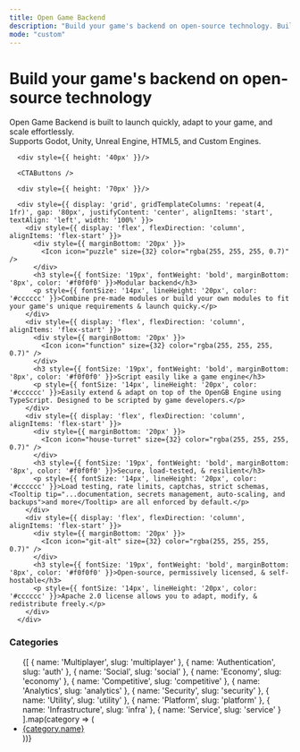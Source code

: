 ```yaml
---
title: Open Game Backend
description: "Build your game's backend on open-source technology. Built to launch quickly, adapt to your game, and scale effortlessly. Supports Godot, Unity, Unreal Engine, HTML5, and Custom Engines."
mode: "custom"
---
```



<div style={{ backgroundColor: '#0c0c0c', borderBottom: '1px solid rgba(255, 255, 255, 0.2)' }}>
  <div className="px-4 mx-auto max-w-8xl lg:px-8" style={{ paddingTop: '60px', paddingBottom: '60px' }}>
      <h1 style={{ textAlign: 'center', fontWeight: 700, fontSize: '42px', lineHeight: '1.2', letterSpacing: '-0.5px', color: '#fff', marginBottom: '20px' }}>Build your game's backend on open-source technology</h1>
      <p style={{ textAlign: 'center', fontWeight: 400, fontSize: '17px', lineHeight: '1.5', color: 'rgba(255,255,255,0.8)', marginBottom: '35px', maxWidth: '750px', margin: '0 auto' }}>
        Open Game Backend is built to <span style={{color:'white', fontWeight: 600}}>launch quickly</span>, <span style={{color:'white', fontWeight: 600}}>adapt to your game</span>, and <span style={{color:'white', fontWeight: 600}}>scale effortlessly</span>.<br/>Supports Godot, Unity, Unreal Engine, HTML5, and Custom Engines.
      </p>

      <div style={{ height: '40px' }}/>

      <CTAButtons />

      <div style={{ height: '70px' }}/>

      <div style={{ display: 'grid', gridTemplateColumns: 'repeat(4, 1fr)', gap: '80px', justifyContent: 'center', alignItems: 'start', textAlign: 'left', width: '100%' }}>
        <div style={{ display: 'flex', flexDirection: 'column', alignItems: 'flex-start' }}>
          <div style={{ marginBottom: '20px' }}>
            <Icon icon="puzzle" size={32} color="rgba(255, 255, 255, 0.7)" />
          </div>
          <h3 style={{ fontSize: '19px', fontWeight: 'bold', marginBottom: '8px', color: '#f0f0f0' }}>Modular backend</h3>
          <p style={{ fontSize: '14px', lineHeight: '20px', color: '#cccccc' }}>Combine pre-made modules or build your own modules to fit your game's unique requirements & launch quicky.</p>
        </div>
        <div style={{ display: 'flex', flexDirection: 'column', alignItems: 'flex-start' }}>
          <div style={{ marginBottom: '20px' }}>
            <Icon icon="function" size={32} color="rgba(255, 255, 255, 0.7)" />
          </div>
          <h3 style={{ fontSize: '19px', fontWeight: 'bold', marginBottom: '8px', color: '#f0f0f0' }}>Script easily like a game engine</h3>
          <p style={{ fontSize: '14px', lineHeight: '20px', color: '#cccccc' }}>Easily extend & adapt on top of the OpenGB Engine using TypeScript. Designed to be scripted by game developers.</p>
        </div>
        <div style={{ display: 'flex', flexDirection: 'column', alignItems: 'flex-start' }}>
          <div style={{ marginBottom: '20px' }}>
            <Icon icon="house-turret" size={32} color="rgba(255, 255, 255, 0.7)" />
          </div>
          <h3 style={{ fontSize: '19px', fontWeight: 'bold', marginBottom: '8px', color: '#f0f0f0' }}>Secure, load-tested, & resilient</h3>
          <p style={{ fontSize: '14px', lineHeight: '20px', color: '#cccccc' }}>Load testing, rate limits, captchas, strict schemas, <Tooltip tip="...documentation, secrets management, auto-scaling, and backups">and more</Tooltip> are all enforced by default.</p>
        </div>
        <div style={{ display: 'flex', flexDirection: 'column', alignItems: 'flex-start' }}>
          <div style={{ marginBottom: '20px' }}>
            <Icon icon="git-alt" size={32} color="rgba(255, 255, 255, 0.7)" />
          </div>
          <h3 style={{ fontSize: '19px', fontWeight: 'bold', marginBottom: '8px', color: '#f0f0f0' }}>Open-source, permissively licensed, & self-hostable</h3>
          <p style={{ fontSize: '14px', lineHeight: '20px', color: '#cccccc' }}>Apache 2.0 license allows you to adapt, modify, & redistribute freely.</p>
        </div>
      </div>

  </div>
</div>

<div className="px-4 mx-auto max-w-8xl lg:px-8">
  <div style={{ height: '20px' }}/>

  <div style={{ display: 'flex' }}>
    <div style={{ width: '250px', marginRight: '40px', marginTop: '3em' }}>
      <h3 style={{ fontSize: '18px', fontWeight: 'bold', marginBottom: '16px', color: '#f0f0f0' }}>Categories</h3>
      <ul style={{ listStyleType: 'none', padding: 0 }}>
        {[
          { name: 'Multiplayer', slug: 'multiplayer' },
          { name: 'Authentication', slug: 'auth' },
          { name: 'Social', slug: 'social' },
          { name: 'Economy', slug: 'economy' },
          { name: 'Competitive', slug: 'competitive' },
          { name: 'Analytics', slug: 'analytics' },
          { name: 'Security', slug: 'security' },
          { name: 'Utility', slug: 'utility' },
          { name: 'Platform', slug: 'platform' },
          { name: 'Infrastructure', slug: 'infra' },
          { name: 'Service', slug: 'service' }
        ].map(category => (
          <li key={category.slug} style={{ marginBottom: '8px' }}>
            <a href={`#${category.slug}`} style={{ color: '#cccccc', textDecoration: 'none', fontSize: '14px' }}>
              {category.name}
            </a>
          </li>
        ))}
      </ul>
    </div>
    <div style={{ flex: 1 }}>
      <ModuleCards cols={3} />
    </div>
  </div>

  <div style={{ height: '100px' }}/>

  <Footer />
</div>



